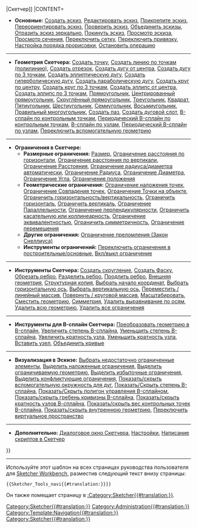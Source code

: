 {{navigation menu 2
|TITLE=[[Image:Workbench_Sketcher.svg|24px]] [[Sketcher_Workbench{{#translation:}}|Скетчер]]
|CONTENT=

* '''Основные:''' [[Sketcher_NewSketch{{#translation:}}|Создать эскиз]], [[Sketcher_EditSketch{{#translation:}}|Редактировать эскиз]], [[Sketcher_MapSketch{{#translation:}}|Прикрепите эскиз]], [[Sketcher_ReorientSketch{{#translation:}}|Переориентировать эскиз]], [[Sketcher_ValidateSketch{{#translation:}}|Проверить эскиз]], [[Sketcher_MergeSketches{{#translation:}}|Объединить эскизы]], [[Sketcher_MirrorSketch{{#translation:}}|Отразить эскиз зеркально]], [[Sketcher_LeaveSketch{{#translation:}}|Покинуть эскиз]], [[Sketcher_ViewSketch{{#translation:}}|Просмотр эскиза]], [[Sketcher_ViewSection{{#translation:}}|Просмотр сечения]], [[Sketcher_Grid{{#translation:}}|Переключить сетку]], [[Sketcher_Snap{{#translation:}}|Переключить привязку]], [[Sketcher_RenderingOrder{{#translation:}}|Настройка порядка прорисовки]], [[Sketcher_StopOperation{{#translation:}}|Остановить операцию]]

----

* '''Геометрия Скетчера:''' [[Sketcher_CreatePoint{{#translation:}}|Создать точку]], [[Sketcher_CreatePolyline{{#translation:}}|Создать линию по точкам (полилинию)]], [[Sketcher_CreateLine{{#translation:}}|Создать отрезок]], [[Sketcher_CreateArc{{#translation:}}|Создать дугу от центра]], [[Sketcher_Create3PointArc{{#translation:}}|Создать дугу по 3 точкам]], [[Sketcher_CreateArcOfEllipse{{#translation:}}|Создать эллиптическую дугу]], [[Sketcher_CreateArcOfHyperbola{{#translation:}}|Создать гиперболическую дугу]], [[Sketcher_CreateArcOfParabola{{#translation:}}|Создать параболическую дугу]], [[Sketcher_CreateCircle{{#translation:}}|Создать круг по центру]], [[Sketcher_Create3PointCircle{{#translation:}}|Создать круг по 3 точкам]], [[Sketcher_CreateEllipseByCenter{{#translation:}}|Создать эллипс от центра]], [[Sketcher_CreateEllipseBy3Points{{#translation:}}|Создать эллипс по 3 точкам]], [[Sketcher_CreateRectangle{{#translation:}}|Прямоугольник]], [[Sketcher_CreateRectangle_Center{{#translation:}}|Центрированный прямоугольник]], [[Sketcher_CreateOblong{{#translation:}}|Скруглённый прямоугольник]], [[Sketcher_CreateTriangle{{#translation:}}|Треугольник]], [[Sketcher_CreateSquare{{#translation:}}|Квадрат]], [[Sketcher_CreatePentagon{{#translation:}}|Пятиугольник]], [[Sketcher_CreateHexagon{{#translation:}}|Шестиугольник]], [[Sketcher_CreateHeptagon{{#translation:}}|Семиугольник]], [[Sketcher_CreateOctagon{{#translation:}}|Восьмиугольник]], [[Sketcher_CreateRegularPolygon{{#translation:}}|Правильный многоугольник]], [[Sketcher_CreateSlot{{#translation:}}|Создать паз]], [[Sketcher_CreateArcSlot{{#translation:}}|Создать дуговой слот]], [[Sketcher_CreateBSpline{{#translation:}}|B-сплайн по контрольным точкам]], [[Sketcher_CreatePeriodicBSpline{{#translation:}}|Периодический B-сплайн по контрольным точкам]], [[Sketcher_CreateBSplineByInterpolation{{#translation:}}|B-сплайн по узлам]], [[Sketcher_CreatePeriodicBSplineByInterpolation{{#translation:}}|Периодический B-сплайн по узлам]], [[Sketcher_ToggleConstruction{{#translation:}}|Переключить вспомогательную геометрию]]

----

* '''Ограничения в Скетчере:'''
** '''Размерные ограничения:''' [[Sketcher_Dimension{{#translation:}}|Размер]], [[Sketcher_ConstrainDistanceX{{#translation:}}|Ограничение расстояния по горизонтали]], [[Sketcher_ConstrainDistanceY{{#translation:}}|Ограничение расстояния по вертикали]], [[Sketcher_ConstrainDistance{{#translation:}}|Ограничение Расстояния]], [[Sketcher_ConstrainRadiam{{#translation:}}|Ограничение радиуса/диаметра автоматически]], [[Sketcher_ConstrainRadius{{#translation:}}|Ограничение Радиуса]], [[Sketcher_ConstrainDiameter{{#translation:}}|Ограничение Диаметра]], [[Sketcher_ConstrainAngle{{#translation:}}|Ограничение Угла]], [[Sketcher_ConstrainLock{{#translation:}}|Ограничение положения]]
** '''Геометрические ограничения:''' [[Sketcher_ConstrainCoincidentUnified{{#translation:}}|Ограничение наложения точек]], [[Sketcher_ConstrainCoincident{{#translation:}}|Ограничение Совпадения точек]], [[Sketcher_ConstrainPointOnObject{{#translation:}}|Ограничение Точки на объекте]], [[Sketcher_ConstrainHorVer{{#translation:}}|Ограничить горизонтальность/вертикальность]], [[Sketcher_ConstrainHorizontal{{#translation:}}|Ограничить горизонталь]], [[Sketcher_ConstrainVertical{{#translation:}}|Ограничить вертикаль]], [[Sketcher_ConstrainParallel{{#translation:}}|Ограничение Параллельности]], [[Sketcher_ConstrainPerpendicular{{#translation:}}|Ограничение перпендикулярности]], [[Sketcher_ConstrainTangent{{#translation:}}|Ограничить касательную или коллинеарность]], [[Sketcher_ConstrainEqual{{#translation:}}|Ограничение эквивалентностью]], [[Sketcher_ConstrainSymmetric{{#translation:}}|Ограничить симметричность]], [[Sketcher_ConstrainBlock{{#translation:}}|Ограничение перемещения]]
** '''Другие ограничения:''' [[Sketcher_ConstrainSnellsLaw{{#translation:}}|Ограничение преломления (Закон Снеллиуса)]]
** '''Инструменты ограничений:''' [[Sketcher_ToggleDrivingConstraint{{#translation:}}|Переключить ограничения в построительные/основные]], [[Sketcher_ToggleActiveConstraint{{#translation:}}|Вкл/выкл ограничение]]

----

* '''Инструменты Скетчера:''' [[Sketcher_CreateFillet{{#translation:}}|Создать скругление]], [[Sketcher_CreateChamfer{{#translation:}}|Создать Фаску]], [[Sketcher_Trimming{{#translation:}}|Обрезать ребро]], [[Sketcher_Split{{#translation:}}|Разделить ребро]], [[Sketcher_Extend{{#translation:}}|Продлить ребро]], [[Sketcher_External{{#translation:}}|Внешняя геометрия]], [[Sketcher_CarbonCopy{{#translation:}}|Структурная копия]], [[Sketcher_SelectOrigin{{#translation:}}|Выбрать начало координат]], [[Sketcher_SelectHorizontalAxis{{#translation:}}|Выбрать горизонтальную ось]], [[Sketcher_SelectVerticalAxis{{#translation:}}|Выбрать вертикальную ось]], [[Sketcher_Translate{{#translation:}}|Переместить / линейный массив]], [[Sketcher_Rotate{{#translation:}}|Повернуть / круговой массив]], [[Sketcher_Scale{{#translation:}}|Масштабировать]], [[Sketcher_Offset{{#translation:}}|Сместить геометрию]], [[Sketcher_Symmetry{{#translation:}}|Симметрия]], [[Sketcher_RemoveAxesAlignment{{#translation:}}|Удалить выравнивание по осям]], [[Sketcher_DeleteAllGeometry{{#translation:}}|Удалить всю геометрию]], [[Sketcher_DeleteAllConstraints{{#translation:}}|Удалить все ограничения]]

----

* '''Инструменты для B-сплайн Скетчера:''' [[Sketcher_BSplineConvertToNURBS{{#translation:}}|Преобразовать геометрию в B-сплайн]], [[Sketcher_BSplineIncreaseDegree{{#translation:}}|Увеличить степень B-сплайна]], [[Sketcher_BSplineDecreaseDegree{{#translation:}}|Уменьшить степень B-сплайна]], [[Sketcher_BSplineIncreaseKnotMultiplicity{{#translation:}}|Увеличить кратность узла]], [[Sketcher_BSplineDecreaseKnotMultiplicity{{#translation:}}|Уменьшить кратность узла]], [[Sketcher_BSplineInsertKnot{{#translation:}}|Вставить узел]], [[Sketcher_JoinCurves{{#translation:}}|Объединить кривые]]

----

* '''Визуализация в Эскизе:''' [[Sketcher_SelectElementsWithDoFs{{#translation:}}|Выбрать недостаточно ограниченные элементы]], [[Sketcher_SelectConstraints{{#translation:}}|Выделить наложенные ограничения]], [[Sketcher_SelectElementsAssociatedWithConstraints{{#translation:}}|Выделить ограничиваемую геометрию]], [[Sketcher_SelectRedundantConstraints{{#translation:}}|Выделить избыточные ограничения]], [[Sketcher_SelectConflictingConstraints{{#translation:}}|Выделить конфликтующие ограничения]], [[Sketcher_ArcOverlay{{#translation:}}|Показать/скрыть вспомогательную окружность для дуг]], [[Sketcher_BSplineDegree{{#translation:}}|Показать/Скрыть степень B-сплайна]], [[Sketcher_BSplinePolygon{{#translation:}}|Показать/Скрыть полигон управления B-сплайном]], [[Sketcher_BSplineComb{{#translation:}}|Показать/скрыть гребень кривизны B-сплайна]], [[Sketcher_BSplineKnotMultiplicity{{#translation:}}|Показать/скрыть кратность узлов В-сплайна]], [[Sketcher_BSplinePoleWeight{{#translation:}}|Показать/скрыть вес контрольных точек B-сплайна]], [[Sketcher_RestoreInternalAlignmentGeometry{{#translation:}}|Показать/скрыть внутреннюю геометрию]], [[Sketcher_SwitchVirtualSpace{{#translation:}}|Переключить виртуальное пространство]]

----

* '''Дополнительно:''' [[Sketcher_Dialog{{#translation:}}|Диалоговое окно Скетчера]], [[Sketcher_Preferences{{#translation:}}|Настройки]], [[Sketcher_scripting{{#translation:}}|Написание скриптов в Скетчер]]
}}<includeonly>[[Category:Sketcher{{#translation:}}]]</includeonly><noinclude>

----

Используйте этот шаблон на всех страницах руководства пользователя для [[Sketcher_Workbench |Sketcher Workbench]], разместив следующий текст внизу страницы:
 <nowiki>{{Sketcher_Tools_navi{{#translation:}}}}</nowiki>

Он также помещает страницу в [[:Category:Sketcher{{#translation:}}]].
[[Category:Administration{{#translation:}}]]
[[Category:Template:Navigation{{#translation:}}]]
[[Category:Sketcher{{#translation:}}]]
</noinclude>